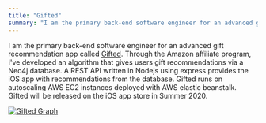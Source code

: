 ```yaml
---
title: "Gifted"
summary: "I am the primary back-end software engineer for an advanced gift recommendation app called Gifted."
---
```


I am the primary back-end software engineer for an advanced gift recommendation app called [Gifted](https://apps.apple.com/us/app/id1218940703). Through the Amazon affiliate program, I've developed an algorithm that gives users gift recommendations via a Neo4j database. A REST API written in Nodejs using express provides the iOS app with recommendations from the database. Gifted runs on autoscaling AWS EC2 instances deployed with AWS elastic beanstalk. Gifted will be released on the iOS app store in Summer 2020.

[![Gifted Graph](/images/giftedgraph.png)](/images/giftedgraph.png)
